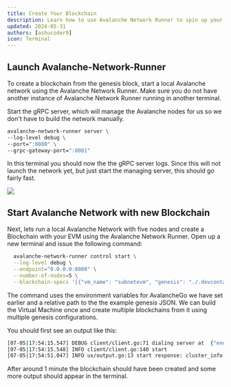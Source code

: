```yaml
---
title: Create Your Blockchain
description: Learn how to use Avalanche Network Runner to spin up your own EVM blockchain.
updated: 2024-05-31
authors: [ashucoder9]
icon: Terminal
---
```


## Launch Avalanche-Network-Runner

To create a blockchain from the genesis block, start a local Avalanche network using the Avalanche Network Runner. Make sure you do not have another instance of Avalanche Network Runner running in another terminal.

Start the gRPC server, which will manage the Avalanche nodes for us so we don't have to build the network manually.

```bash
avalanche-network-runner server \
--log-level debug \
--port=":8080" \
--grpc-gateway-port=":8081"
```

In this terminal you should now the the gRPC server logs. Since this will not launch the network yet, but just start the managing server, this should go fairly fast.

![](/course/customizing-evm/16.png)

## Start Avalanche Network with new Blockchain

Next, lets run a local Avalanche Network with five nodes and create a Blockchain with your EVM using the Avalanche Network Runner. Open up a new terminal and issue the following command:

```bash
  avalanche-network-runner control start \
  --log-level debug \
  --endpoint="0.0.0.0:8080" \
  --number-of-nodes=5 \
  --blockchain-specs '[{"vm_name": "subnetevm", "genesis": "./.devcontainer/genesis-example.json"}]'
```

The command uses the environment variables for AvalancheGo we have set earlier and a relative path to the the example genesis JSON. We can build the Virtual Machine once and create multiple blockchains from it using multiple genesis configurations.

You should first see an output like this:

```bash
[07-05|17:54:15.547] DEBUG client/client.go:71 dialing server at  {"endpoint": "0.0.0.0:8080"}
[07-05|17:54:15.548] INFO client/client.go:140 start
[07-05|17:54:51.047] INFO ux/output.go:13 start response: cluster_info:{node_names:"node1"  node_names:"node2"  node_names:"node3"  node_names:"node4"  node_names:"node5"  node_infos:{key:"node1"  value:{name:"node1"  exec_path:"/Users/Martin.Eckardt/go/src/github.com/ava-labs/avalanchego/build/avalanchego"  uri:"http://127.0.0.1:9650"  id:"NodeID-7Xhw2mDxuDS44j42TCB6U5579esbSt3Lg"  log_dir:"/var/folders/6m/57y_04h52mv7_93ycwdp30gw0000gn/T/network-runner-root-data/network_20230705_175415/node1/logs"  db_dir:"/var/folders/6m/57y_04h52mv7_93ycwdp30gw0000gn/T/network-runner-root-data/network_20230705_175415/node1/db"  plugin_dir:"/Users/Martin.Eckardt/go/src/github.com/ava-labs/avalanchego/build/plugins"  whitelisted_subnets:"p433wpuXyJiDhyazPYyZMJeaoPSW76CBZ2x7wrVPLgvokotXz"}}  node_infos:{key:"node2"  value:{name:"node2"  exec_path:"/Users/Martin.Eckardt/go/src/github.com/ava-labs/avalanchego/build/avalanchego"  uri:"http://127.0.0.1:9652"  id:"NodeID-MFrZFVCXPv5iCn6M9K6XduxGTYp891xXZ"  log_dir:"/var/folders/6m/57y_04h52mv7_93ycwdp30gw0000gn/T/network-runner-root-data/network_20230705_175415/node2/logs"  db_dir:"/var/folders/6m/57y_04h52mv7_93ycwdp30gw0000gn/T/network-runner-root-data/network_20230705_175415/node2/db"  plugin_dir:"/Users/Martin.Eckardt/go/src/github.com/ava-labs/avalanchego/build/plugins"  whitelisted_subnets:"p433wpuXyJiDhyazPYyZMJeaoPSW76CBZ2x7wrVPLgvokotXz"}}  node_infos:{key:"node3"  value:{name:"node3"  exec_path:"/Users/Martin.Eckardt/go/src/github.com/ava-labs/avalanchego/build/avalanchego"  uri:"http://127.0.0.1:9654"  id:"NodeID-NFBbbJ4qCmNaCzeW7sxErhvWqvEQMnYcN"  log_dir:"/var/folders/6m/57y_04h52mv7_93ycwdp30gw0000gn/T/network-runner-root-data/network_20230705_175415/node3/logs"  db_dir:"/var/folders/6m/57y_04h52mv7_93ycwdp30gw0000gn/T/network-runner-root-data/network_20230705_175415/node3/db"  plugin_dir:"/Users/Martin.Eckardt/go/src/github.com/ava-labs/avalanchego/build/plugins"  whitelisted_subnets:"p433wpuXyJiDhyazPYyZMJeaoPSW76CBZ2x7wrVPLgvokotXz"}}  node_infos:{key:"node4"  value:{name:"node4"  exec_path:"/Users/Martin.Eckardt/go/src/github.com/ava-labs/avalanchego/build/avalanchego"  uri:"http://127.0.0.1:9656"  id:"NodeID-GWPcbFJZFfZreETSoWjPimr846mXEKCtu"  log_dir:"/var/folders/6m/57y_04h52mv7_93ycwdp30gw0000gn/T/network-runner-root-data/network_20230705_175415/node4/logs"  db_dir:"/var/folders/6m/57y_04h52mv7_93ycwdp30gw0000gn/T/network-runner-root-data/network_20230705_175415/node4/db"  plugin_dir:"/Users/Martin.Eckardt/go/src/github.com/ava-labs/avalanchego/build/plugins"  whitelisted_subnets:"p433wpuXyJiDhyazPYyZMJeaoPSW76CBZ2x7wrVPLgvokotXz"}}  node_infos:{key:"node5"  value:{name:"node5"  exec_path:"/Users/Martin.Eckardt/go/src/github.com/ava-labs/avalanchego/build/avalanchego"  uri:"http://127.0.0.1:9658"  id:"NodeID-P7oB2McjBGgW2NXXWVYjV8JEDFoW9xDE5"  log_dir:"/var/folders/6m/57y_04h52mv7_93ycwdp30gw0000gn/T/network-runner-root-data/network_20230705_175415/node5/logs"  db_dir:"/var/folders/6m/57y_04h52mv7_93ycwdp30gw0000gn/T/network-runner-root-data/network_20230705_175415/node5/db"  plugin_dir:"/Users/Martin.Eckardt/go/src/github.com/ava-labs/avalanchego/build/plugins"  whitelisted_subnets:"p433wpuXyJiDhyazPYyZMJeaoPSW76CBZ2x7wrVPLgvokotXz"}}  pid:58541  root_data_dir:"/var/folders/6m/57y_04h52mv7_93ycwdp30gw0000gn/T/network-runner-root-data/network_20230705_175415"  healthy:true  custom_chains_healthy:true  custom_chains:{key:"2YUr8sULVTm25EDFNDUwxnwk73enuqhkci4yXzoAgJYEjQ2HuC"  value:{chain_name:"subnetevm"  vm_id:"srEXiWaHuhNyGwPUi444Tu47ZEDwxTWrbQiuD7FmgSAQ6X7Dy"  subnet_id:"p433wpuXyJiDhyazPYyZMJeaoPSW76CBZ2x7wrVPLgvokotXz"  chain_id:"2YUr8sULVTm25EDFNDUwxnwk73enuqhkci4yXzoAgJYEjQ2HuC"}}  subnets:{key:"p433wpuXyJiDhyazPYyZMJeaoPSW76CBZ2x7wrVPLgvokotXz"  value:{is_elastic:true  subnet_participants:{node_names:"node5"  node_names:"node4"  node_names:"node3"  node_names:"node2"  node_names:"node1"}}}}  chain_ids:"2YUr8sULVTm25EDFNDUwxnwk73enuqhkci4yXzoAgJYEjQ2HuC"
```

After around 1 minute the blockchain should have been created and some more output should appear in the terminal.